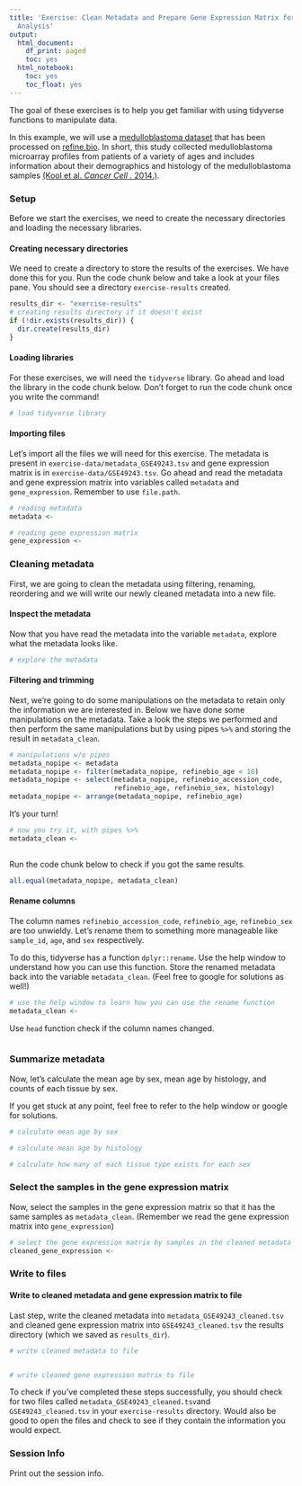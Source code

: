 ```yaml
---
title: 'Exercise: Clean Metadata and Prepare Gene Expression Matrix for Downstream
  Analysis'
output:
  html_document:
    df_print: paged
    toc: yes
  html_notebook:
    toc: yes
    toc_float: yes
---
```

The goal of these exercises is to help you get familiar with using tidyverse 
functions to manipulate data. 

In this example, we will use a [medulloblastoma dataset](https://www.refine.bio/experiments/GSE49243/gene-expression-data-from-medulloblastoma-tumor-samples) 
that has been processed on [refine.bio](http://docs.refine.bio/en/latest/main_text.html#processing-information). 
In short, this study collected medulloblastoma microarray profiles from patients
of a variety of ages and includes information about their demographics and 
histology of the medulloblastoma samples [(Kool et al. _Cancer Cell_ . 2014.)](https://www.ncbi.nlm.nih.gov/pubmed/24651015).

### Setup 
Before we start the exercises, we need to create the necessary directories and 
loading the necessary libraries.

#### Creating necessary directories
We need to create a directory to store the results of the exercises. 
We have done this for you. 
Run the code chunk below and take a look at your files pane. 
You should see a directory `exercise-results` created. 

```r
results_dir <- "exercise-results"
# creating results directory if it doesn't exist
if (!dir.exists(results_dir)) {
  dir.create(results_dir)
}
```

#### Loading libraries
For these exercises, we will need the `tidyverse` library. 
Go ahead and load the library in the code chunk below.
Don't forget to run the code chunk once you write the command! 

```r
# load tidyverse library

```

#### Importing files
Let's import all the files we will need for this exercise. 
The metadata is present in `exercise-data/metadata_GSE49243.tsv` and gene 
expression matrix is in `exercise-data/GSE49243.tsv`.
Go ahead and read the metadata and gene expression matrix into variables called
`metadata` and `gene_expression`.
Remember to use `file.path`. 

```r
# reading metadata
metadata <- 

# reading gene expression matrix
gene_expression <- 
```

### Cleaning metadata
First, we are going to clean the metadata using filtering, renaming, reordering 
and we will write our newly cleaned metadata into a new file. 

#### Inspect the metadata
Now that you have read the metadata into the variable `metadata`, explore what 
the metadata looks like. 

```r
# explore the metadata

```

#### Filtering and trimming
Next, we're going to do some manipulations on the metadata to retain only the 
information we are interested in. 
Below we have done some manipulations on the metadata. 
Take a look the steps we performed and then perform the same manipulations but 
by using pipes `%>%` and storing the result in `metadata_clean`. 

```r
# manipulations w/o pipes
metadata_nopipe <- metadata
metadata_nopipe <- filter(metadata_nopipe, refinebio_age < 18)
metadata_nopipe <- select(metadata_nopipe, refinebio_accession_code, 
                          refinebio_age, refinebio_sex, histology)
metadata_nopipe <- arrange(metadata_nopipe, refinebio_age)
```

It's your turn! 

```r
# now you try it, with pipes %>%
metadata_clean <- 
  
```

Run the code chunk below to check if you got the same results. 

```r
all.equal(metadata_nopipe, metadata_clean)
```

#### Rename columns
The column names `refinebio_accession_code`, `refinebio_age`, `refinebio_sex` 
are too unwieldy. 
Let's rename them to something more manageable like `sample_id`, `age`, and 
`sex` respectively. 

To do this, tidyverse has a function `dplyr::rename`. 
Use the help window to understand how you can use this function. 
Store the renamed metadata back into the variable `metadata_clean`. 
(Feel free to google for solutions as well!)

```r
# use the help window to learn how you can use the rename function
metadata_clean <- 

```

Use `head` function check if the column names changed.

```r

```

### Summarize metadata
Now, let's calculate the mean age by sex, mean age by histology, and counts of 
each tissue by sex. 

If you get stuck at any point, feel free to refer to the help window or google 
for solutions.

```r
# calculate mean age by sex

```

```r
# calculate mean age by histology

```

```r
# calculate how many of each tissue type exists for each sex

```

### Select the samples in the gene expression matrix
Now, select the samples in the gene expression matrix so that it has the same 
samples as `metadata_clean`. 
(Remember we read the gene expression matrix into `gene_expression`)

```r
# select the gene expression matrix by samples in the cleaned metadata
cleaned_gene_expression <- 
```

### Write to files

#### Write to cleaned metadata and gene expression matrix to file
Last step, write the cleaned metadata into `metadata_GSE49243_cleaned.tsv` and 
cleaned gene expression 
matrix into `GSE49243_cleaned.tsv` the results directory (which we saved as 
`results_dir`).

```r
# write cleaned metadata to file


# write cleaned gene expression matrix to file

```

To check if you've completed these steps successfully, you should check for two 
files called `metadata_GSE49243_cleaned.tsv`and `GSE49243_cleaned.tsv` in your 
`exercise-results` directory. 
Would also be good to open the files and check to see if they contain the 
information you would expect. 

### Session Info
Print out the session info.
```r

```
